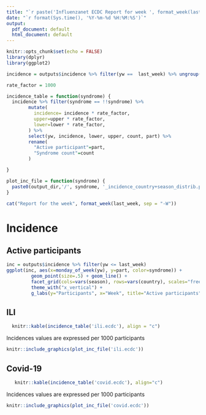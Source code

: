 ```yaml
---
title: "`r paste('Influenzanet ECDC Report for week ', format_week(last_week, sep = '-W'))`"
date: "`r format(Sys.time(), '%Y-%m-%d %H:%M:%S')`"
output: 
  pdf_document: default
  html_document: default
---
```


```r
knitr::opts_chunk$set(echo = FALSE)
library(dplyr)
library(ggplot2)

incidence = outputs$incidence %>% filter(yw ==  last_week) %>% ungroup()

rate_factor = 1000

incidence_table = function(syndrome) {
  incidence %>% filter(syndrome == !!syndrome) %>%
        mutate(
          incidence= incidence * rate_factor,
          upper=upper * rate_factor,
          lower=lower * rate_factor,
        ) %>%
        select(yw, incidence, lower, upper, count, part) %>%
        rename(
          "Active participant"=part,
          "Syndrome count"=count
        )

}

plot_inc_file = function(syndrome) {
  paste0(output_dir,'/', syndrome, '_incidence_country+season_distrib.pdf')
}


```

```r
cat("Report for the week", format_week(last_week, sep = "-W"))
```


# Incidence

## Active participants

```r
inc = outputs$incidence %>% filter(yw <= last_week)
ggplot(inc, aes(x=monday_of_week(yw), y=part, color=syndrome)) +
         geom_point(size=.5) + geom_line() +
         facet_grid(cols=vars(season), rows=vars(country), scales="free") +
         theme_with("x_vertical") +
         g_labs(y="Participants", x="Week", title="Active participants")

```


## ILI


```r
  knitr::kable(incidence_table('ili.ecdc'), align = "c")

```

Incidences values are expressed per 1000 participants

```r

knitr::include_graphics(plot_inc_file('ili.ecdc'))

```


## Covid-19


```r

   knitr::kable(incidence_table('covid.ecdc'), align="c")

```

Incidences values are expressed per 1000 participants


```r

knitr::include_graphics(plot_inc_file('covid.ecdc'))

```